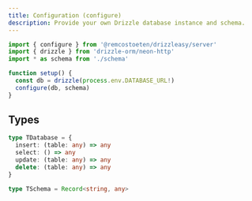 ```yaml
---
title: Configuration (configure)
description: Provide your own Drizzle database instance and schema.
---
```


```ts
import { configure } from '@remcostoeten/drizzleasy/server'
import { drizzle } from 'drizzle-orm/neon-http'
import * as schema from './schema'

function setup() {
  const db = drizzle(process.env.DATABASE_URL!)
  configure(db, schema)
}
```

## Types

```ts
type TDatabase = {
  insert: (table: any) => any
  select: () => any
  update: (table: any) => any
  delete: (table: any) => any
}

type TSchema = Record<string, any>
```
